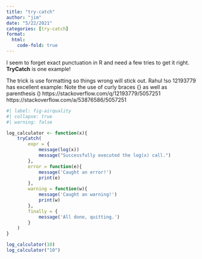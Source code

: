 ```yaml
---
title: "try-catch"
author: "jim"
date: "5/22/2021"
categories: [try-catch]
format: 
  html:
    code-fold: true
---
```


I seem to forget exact punctuation in R and need a few tries to get it right.
**TryCatch** is one example!

The trick is use formatting so things wrong will stick out.   Rahul !so 12193779 has
excellent example:  Note the use of curly braces {} as well as parenthesis ()
https://stackoverflow.com/q/12193779/5057251
https://stackoverflow.com/a/53876586/5057251
```r
#| label: fig-airquality
#| collapse: true
#| warning: false

log_calculator <- function(x){
    tryCatch(
        expr = {
            message(log(x))
            message("Successfully executed the log(x) call.")
        },
        error = function(e){
            message('Caught an error!')
            print(e)
        },
        warning = function(w){
            message('Caught an warning!')
            print(w)
        },
        finally = {
            message('All done, quitting.')
        }
    )    
}

log_calculator(10)
log_calculator("10")



```
